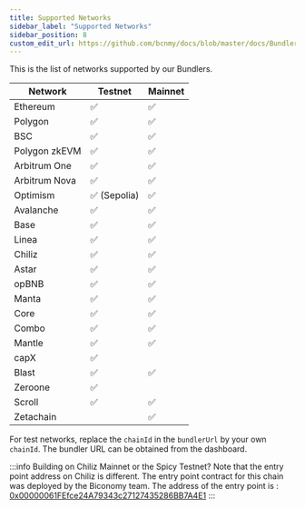 ```yaml
---
title: Supported Networks
sidebar_label: "Supported Networks"
sidebar_position: 8
custom_edit_url: https://github.com/bcnmy/docs/blob/master/docs/Bundler/supportedNetworks.mdx
---
```

<!-- If you need to add a new Testenet copy paste the following |NEW Testnet | ✅ | ❌ |   -->

This is  the list of networks supported by our Bundlers.

|Network | Testnet | Mainnet |   
| --- | --- | --- |
|Ethereum | ✅ | ✅ |            
|Polygon | ✅ | ✅ |  
|BSC | ✅ | ✅ |  
|Polygon zkEVM  | ✅ | ✅ |  
|Arbitrum One  | ✅ | ✅ |  
|Arbitrum Nova  | ✅ | ✅ |  
|Optimism  | ✅ (Sepolia)| ✅ |  
|Avalanche  | ✅ | ✅ |  
|Base | ✅ | ✅ |    
|Linea | ✅ | ✅ |    
|Chiliz | ✅ | ✅ |    
|Astar | ✅ | ✅ |    
|opBNB | ✅ | ✅ |    
|Manta | ✅ | ✅ |    
|Core | ✅ | ✅ |    
|Combo | ✅ | ✅ |  
|Mantle | ✅ | ✅ |  
|capX | ✅ |  | 
|Blast | ✅ | ✅ | 
|Zeroone | ✅ |  | 
|Scroll | ✅ | ✅ | 
|Zetachain |  | ✅ | 

For test networks, replace the `chainId` in the `bundlerUrl` by your own `chainId`. The bundler URL can be obtained from the dashboard.

:::info
Building on Chiliz Mainnet or the Spicy Testnet? Note that the entry point address on Chiliz is different. 
The entry point contract for this chain was deployed by the Biconomy team. 
The address of the entry point is : [0x00000061FEfce24A79343c27127435286BB7A4E1](https://scan.chiliz.com/address/0x00000061FEfce24A79343c27127435286BB7A4E1/contracts#address-tabs)
:::